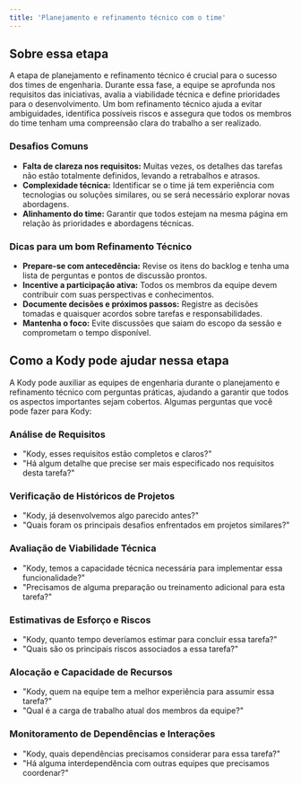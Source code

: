 ```yaml
---
title: 'Planejamento e refinamento técnico com o time'
---
```


## Sobre essa etapa

A etapa de planejamento e refinamento técnico é crucial para o sucesso dos times de engenharia. Durante essa fase, a equipe se aprofunda nos requisitos das iniciativas, avalia a viabilidade técnica e define prioridades para o desenvolvimento. Um bom refinamento técnico ajuda a evitar ambiguidades, identifica possíveis riscos e assegura que todos os membros do time tenham uma compreensão clara do trabalho a ser realizado.

### Desafios Comuns
* **Falta de clareza nos requisitos:** Muitas vezes, os detalhes das tarefas não estão totalmente definidos, levando a retrabalhos e atrasos.
* **Complexidade técnica:** Identificar se o time já tem experiência com tecnologias ou soluções similares, ou se será necessário explorar novas abordagens.
* **Alinhamento do time:** Garantir que todos estejam na mesma página em relação às prioridades e abordagens técnicas.

### Dicas para um bom Refinamento Técnico
* **Prepare-se com antecedência:** Revise os itens do backlog e tenha uma lista de perguntas e pontos de discussão prontos.
* **Incentive a participação ativa:** Todos os membros da equipe devem contribuir com suas perspectivas e conhecimentos.
* **Documente decisões e próximos passos:** Registre as decisões tomadas e quaisquer acordos sobre tarefas e responsabilidades.
* **Mantenha o foco:** Evite discussões que saiam do escopo da sessão e comprometam o tempo disponível.

## Como a Kody pode ajudar nessa etapa
A Kody pode auxiliar as equipes de engenharia durante o planejamento e refinamento técnico com perguntas práticas, ajudando a garantir que todos os aspectos importantes sejam cobertos. Algumas perguntas que você pode fazer para Kody:

### Análise de Requisitos
* "Kody, esses requisitos estão completos e claros?"
* "Há algum detalhe que precise ser mais especificado nos requisitos desta tarefa?"

### Verificação de Históricos de Projetos
* "Kody, já desenvolvemos algo parecido antes?"
* "Quais foram os principais desafios enfrentados em projetos similares?"

### Avaliação de Viabilidade Técnica
* "Kody, temos a capacidade técnica necessária para implementar essa funcionalidade?"
* "Precisamos de alguma preparação ou treinamento adicional para esta tarefa?"

### Estimativas de Esforço e Riscos
* "Kody, quanto tempo deveríamos estimar para concluir essa tarefa?"
* "Quais são os principais riscos associados a essa tarefa?"

### Alocação e Capacidade de Recursos
* "Kody, quem na equipe tem a melhor experiência para assumir essa tarefa?"
* "Qual é a carga de trabalho atual dos membros da equipe?"

### Monitoramento de Dependências e Interações
* "Kody, quais dependências precisamos considerar para essa tarefa?"
* "Há alguma interdependência com outras equipes que precisamos coordenar?"

